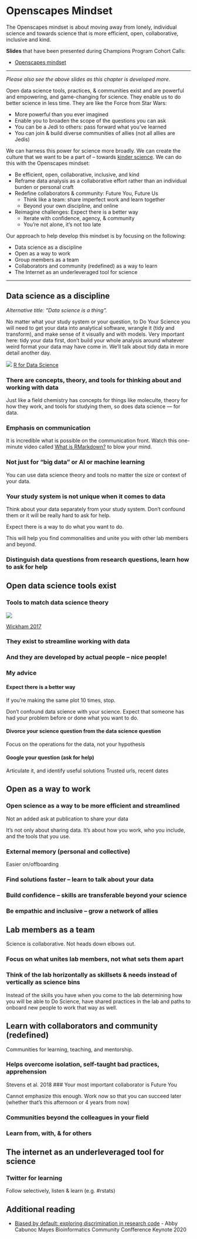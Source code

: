 # Openscapes Mindset {#mindset}

The Openscapes mindset is about moving away from lonely, individual science and towards science that is more efficient, open, collaborative, inclusive and kind. 

**Slides** that have been presented during Champions Program Cohort Calls: 

- [Openscapes mindset](https://docs.google.com/presentation/d/1giEW0EIYVnxneGpOBSJnEqg-1CVBUGrbH8Z5gawdeBc/edit?usp=sharing)

---

*Please also see the above slides as this chapter is developed more*.

Open data science tools, practices, & communities exist and are powerful and empowering, and game-changing for science. They enable us to do better science in less time. They are like the Force from Star Wars:

- More powerful than you ever imagined
- Enable you to broaden the scope of the questions you can ask
- You can be a Jedi to others: pass forward what you’ve learned
- You can join & build diverse communities of allies (not all allies are Jedis)


We can harness this power for science more broadly. We can create the culture that we want to be a part of – towards [kinder science](https://blogs.scientificamerican.com/observations/open-software-means-kinder-science/). We can do this with the Openscapes mindset: 

- Be efficient, open, collaborative, inclusive, and kind 
- Reframe data analysis as a collaborative effort rather than an individual burden or personal craft
- Redefine collaborators & community: Future You, Future Us
  - Think like a team: share imperfect work and learn together
  - Beyond your own discipline, and online
- Reimagine challenges: Expect there is a better way
  - Iterate with confidence, agency, & community
  - You're not alone, it's not too late

Our approach to help develop this mindset is by focusing on the following:

- Data science as a discipline
- Open as a way to work
- Group members as a team
- Collaborators and community (redefined) as a way to learn
- The Internet as an underleveraged tool for science

---

## Data science as a discipline
*Alternative title: "Data science is a thing".* 

No matter what your study system or your question, to Do Your Science you will need to get your data
into analytical software, wrangle it (tidy and transform), and make sense of it visually and with models. Very important here: tidy your data first, don't build your whole analysis around whatever weird format your data may have come in. We'll talk about tidy data in more detail another day. 

![](img/r4ds_data-science.png)
[R for Data Science]()

### There are concepts, theory, and tools for thinking about and working with data
Just like a field chemistry has concepts for things like moleculte, theory for how they work, and tools for studying them, so does data science — for data.

### Emphasis on communication
It is incredible what is possible on the communication front. Watch this one-minute video called [What is RMarkdown?](https://vimeo.com/178485416) to blow your mind. 


### Not just for “big data” or AI or machine learning

You can use data science theory and tools no matter the size or context of your data.

### Your study system is not unique when it comes to data

Think about your data separately from your study system. Don't confound them or it will be really hard to ask for help.  

Expect there is a way to do what you want to do.  


<!---
> When I was doing my PhD, I confounded my science questions with my data questions. I was studying squid, asking questions that no one had ever asked before. But I also treated my date-formatting issue as something that no one had ever asked before. I couldn't step back to think "someone has had to reformat dates before". I was thinking "these are squid data, no one has 

--->

This will help you find commonalities and unite you with other lab members and beyond.

### Distinguish data questions from research questions, learn how to ask for help

## Open data science tools exist

### Tools to match data science theory

![](img/tidyverse_wickham_pres.jpg)

[Wickham 2017]()

### They exist to streamline working with data
### And they are developed by actual people – nice people!

### My advice

#### Expect there is a better way
If you’re making the same plot 10 times, stop.

Don't confound data science with your science. Expect that someone has had your problem before or done what you want to do. 


#### Divorce your science question from the data science question
Focus on the operations for the data, not your hypothesis

#### Google your question (ask for help)
Articulate it, and identify useful solutions
Trusted urls, recent dates



## Open as a way to work

### Open science as a way to be more efficient and streamlined
Not an added ask at publication to share your data 

It's not only about sharing data. It's about how you work, who you include, and the tools that you use.

### External memory (personal and collective)
Easier on/offboarding

### Find solutions faster – learn to talk about your data
### Build confidence – skills are transferable beyond your science
### Be empathic and inclusive – grow a network of allies

## Lab members as a team

Science is collaborative. Not heads down elbows out.

### Focus on what unites lab members, not what sets them apart
### Think of the lab horizontally as skillsets & needs instead of vertically as science bins

Instead of the skills you have when you come to the lab determining how you will be able to Do Science, have shared practices in the lab and paths to onboard new people to work that way as well. 

## Learn with collaborators and community (redefined)

Communities for learning, teaching, and mentorship.

### Helps overcome isolation, self-taught bad practices, apprehension 
Stevens et al. 2018
### Your most important collaborator is Future You

Cannot emphasize this enough. Work now so that you can succeed later (whether that's this afternoon or 4 years from now)

### Communities beyond the colleagues in your field
### Learn from, with, & for others



## The internet as an underleveraged tool for science

### Twitter for learning 
Follow selectively, listen & learn (e.g. #rstats)

## Additional reading 

- [Biased by default: exploring discrimination in research code](https://docs.google.com/presentation/d/1INTsli9obj3BiV8xDwJc4IovPnt2EUFNyLYyF_GK7bE/present#slide=id.g8dabbda190_0_898) - Abby Cabunoc Mayes Bioinformatics Community Confference Keynote 2020

<!---
## Slides

## Open software begets open culture

Slides for this chapter are available [here]()
--->

<!---
Science is collaborative. In the big picture, you're contributing to how we understand and interact with the natural world. In a narrower sense, 

Collaborating efficiently has historically been really hard to do. It's only been the last 20 years or so that we've moved beyond mailing things with the postal service. Being able to email and get feedback on files through track changes was a huge step forward, but it comes with a lot of bookkeeping and reproduciblity issues (did I do my analyses with `thesis_final_final.xls` or `thesis_final_usethisone.xls`?). But now, open tools make it much easier to collaborate. 

Working with collaborators in mind is critical for reproducibility. And, your most important collaborator is Future You. This training will introduce best practices using open tools, so that collaboration will become second nature to you!

- record of your analyses. 
- rerun them!
- modify them, maybe change a threshold, try a different coefficient, etc, maybe today
- modify them, make a new figure, in 6 months! 

--->

<!---
- how to THINK about data 
    - how to think about data separately from your research questions
    - how and why to tidy data and analyze tidy data, rather than making your analyses accommodate messy data
    - how there is a lot of decision-making involved with data analysis, and a lot of creativity
- how to increase efficiency in your science
    - and increase reproducibility
    - and facilitate collaboration with others — especially Future You!
- how open science is a great benefit
    - find solutions faster
    - broaden the impact of your work
- how to learn with intention and community
    - think ahead instead of only to get a single job done now
    - the #rstats online community is fantastic. The tools we're using are developed by real people. Real, nice people. They are building powerful and empowering tools and are welcoming to all skill-levels
--->




<!---

http://r-bio.github.io/intro-git-rstudio/


--->

